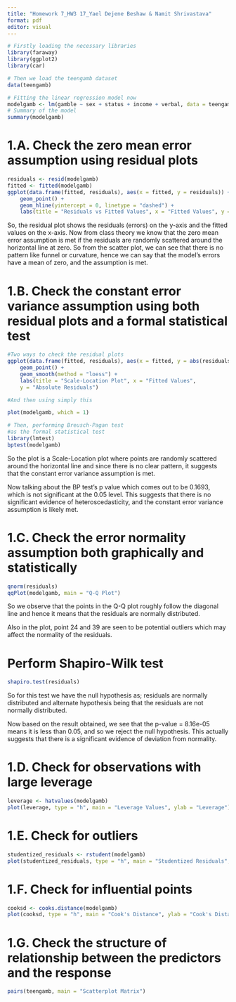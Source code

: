 ```yaml
---
title: "Homework 7_HW3 17_Yael Dejene Beshaw & Namit Shrivastava"
format: pdf
editor: visual
---
```


```r
# Firstly loading the necessary libraries
library(faraway)
library(ggplot2)
library(car)

# Then we load the teengamb dataset
data(teengamb)

# Fitting the linear regression model now
modelgamb <- lm(gamble ~ sex + status + income + verbal, data = teengamb) 
# Summary of the model 
summary(modelgamb)
```
# 1.A. Check the zero mean error assumption using residual plots

```r
residuals <- resid(modelgamb)
fitted <- fitted(modelgamb)
ggplot(data.frame(fitted, residuals), aes(x = fitted, y = residuals)) +
    geom_point() +
    geom_hline(yintercept = 0, linetype = "dashed") +
    labs(title = "Residuals vs Fitted Values", x = "Fitted Values", y = "Residuals")
```
So, the residual plot shows the residuals (errors) on the y-axis and the fitted values on the x-axis.
Now from class theory we know that the zero mean error assumption is met if the residuals are randomly scattered around the horizontal line at zero. So from the scatter plot, we can see that there is no pattern like funnel or curvature, hence we can say that the model's errors have a mean of zero, and the assumption is met.


# 1.B. Check the constant error variance assumption using both residual plots and a formal statistical test
```r
#Two ways to check the residual plots
ggplot(data.frame(fitted, residuals), aes(x = fitted, y = abs(residuals))) +
    geom_point() +
    geom_smooth(method = "loess") +
    labs(title = "Scale-Location Plot", x = "Fitted Values",
    y = "Absolute Residuals")

#And then using simply this

plot(modelgamb, which = 1)

# Then, performing Breusch-Pagan test
#as the formal statistical test
library(lmtest)
bptest(modelgamb)
```
So the plot is a Scale-Location plot where points are randomly scattered around the horizontal line and since there is no clear pattern, it suggests that the constant error variance assumption is met.

Now talking about the BP test's p value which comes out to be 0.1693, which is not significant at the 0.05 level. This suggests that there is no significant evidence of heteroscedasticity, and the constant error variance assumption is likely met.


# 1.C. Check the error normality assumption both graphically and statistically
```r
qnorm(residuals)
qqPlot(modelgamb, main = "Q-Q Plot")
```
So we observe that the points in the Q-Q plot roughly follow the diagonal line and hence it means that the residuals are normally distributed.

Also in the plot, point 24 and 39 are seen to be potential outliers which may affect the normality of the residuals.

# Perform Shapiro-Wilk test
```r
shapiro.test(residuals)
```
So for this test we have the null hypothesis as; residuals are normally distributed and alternate hypothesis being that the residuals are not normally distributed.

Now based on the result obtained, we see that the p-value = 8.16e-05 means it is less than 0.05, and so we reject the null hypothesis. This actually suggests that there is a significant evidence of deviation from normality.


# 1.D. Check for observations with large leverage
```r
leverage <- hatvalues(modelgamb)
plot(leverage, type = "h", main = "Leverage Values", ylab = "Leverage")
```


# 1.E. Check for outliers
```r
studentized_residuals <- rstudent(modelgamb)
plot(studentized_residuals, type = "h", main = "Studentized Residuals", ylab = "Studentized Residuals")
```


# 1.F. Check for influential points
```r
cooksd <- cooks.distance(modelgamb)
plot(cooksd, type = "h", main = "Cook's Distance", ylab = "Cook's Distance")
```



# 1.G. Check the structure of relationship between the predictors and the response
```r
pairs(teengamb, main = "Scatterplot Matrix")
```
